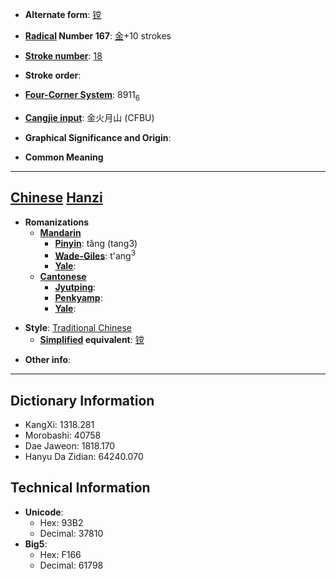 * '''Alternate form''': [[镋]]

* '''[[Wiktionary:Chinese radical index| Radical]] Number 167''': [[Wiktionary:Chinese radical index 金|金]]+10 strokes

* '''[[Wiktionary:Chinese total strokes index|Stroke number]]''': [[Wiktionary:Chinese total strokes index 18|18]]

* '''Stroke order''': 

* '''[[Wiktionary:Chinese four corner index|Four-Corner System]]''': 8911<sub>6</sub>

* '''[[Wiktionary:Chinese Cangjie index|Cangjie input]]''': 金火月山 (CFBU)

* '''Graphical Significance and Origin''': 

* '''Common Meaning'''

----

== [[Chinese]] [[Hanzi]] ==

* '''Romanizations'''
** '''[[Mandarin]]'''
*** '''[[Pinyin]]''': tǎng (tang3)
*** '''[[Wade-Giles]]''': t'ang<sup>3</sup>
*** '''[[Yale]]''': 
** '''[[Cantonese]]'''
*** '''[[Jyutping]]''':
*** '''[[Penkyamp]]''': 
*** '''[[Yale]]''': 

* '''Style''': [[Traditional Chinese]] 
** '''[[Simplified Chinese|Simplified]] equivalent''': [[镋]]

* '''Other info''': 

----

== Dictionary Information ==

* KangXi: 1318.281
* Morobashi: 40758
* Dae Jaweon: 1818.170
* Hanyu Da Zidian: 64240.070

== Technical Information ==

* '''Unicode''':
** Hex: 93B2
** Decimal: 37810
* '''Big5''':
** Hex: F166
** Decimal: 61798
